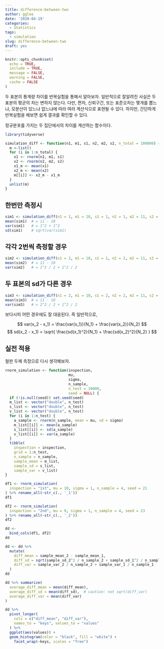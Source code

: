 ```yaml
---
title: difference-between-two
author: gglee
date: '2020-04-19'
categories:
  - Statistics
tags:
  - simulation
slug: difference-between-two
draft: yes
---
```


```r
knitr::opts_chunk$set(
  echo = TRUE,
  include = TRUE,
  message = FALSE,
  warning = FALSE,
  cache = FALSE
)
```

두 표본의 통계량 차이를 반복실험을 통해서 알아보자. 일반적으로 잘알려진 사실은 두 표본의 평균의 차는 변하지 않는다. 다만, 편차, 신뢰구간, 또는 표준오차는 몇개를 뽑느냐, 모분산이 있느냐 없느냐에 따라 여러 계산식으로 표현될 수 있다. 하지만, 간단하게 반복실험을 해보면 쉽게 결과를 확인할 수 있다.

정규분포를 가지는 두 집단에서의 차이를 계산하는 함수이다.

```r
library(tidyverse)
```

```r
simulation_diff <- function(n1, m1, s1, n2, m2, s2, n_total = 100000) {
  m <-list()
  for (i in 1:n_total) {
    x1 <- rnorm(n1, m1, s1)
    x2 <- rnorm(n2, m2, s2)
    x1_m <- mean(x1)
    x2_m <- mean(x2)
    m[[i]] <- x2_m - x1_m
  }
  unlist(m)
}
```

## 한번만 측정시 

```r
sim1 <- simulation_diff(n1 = 1, m1 = 10, s1 = 1, n2 = 1, m2 = 11, s2 = 1)
mean(sim1)  # = 11 - 10 
var(sim1)   # = 1^2 + 1^2
sd(sim1)    # sqrt(var(sim1)
```

## 각각 2번씩 측정할 경우

```r
sim2 <- simulation_diff(n1 = 2, m1 = 10, s1 = 1, n2 = 2, m2 = 11, s2 = 1)
mean(sim2)  # = 11 - 10 
var(sim2)   # = 1^2 / 2 + 1^2 / 2
```

## 두 표본의 sd가 다른 경우

```r
sim3 <- simulation_diff(n1 = 2, m1 = 10, s1 = 2, n2 = 2, m2 = 11, s2 = 1)
mean(sim3)  # = 11 - 10 
var(sim3)   # = 2^2 / 2 + 1^2 / 2
```

보다시피 어떤 경우에도 잘 대응된다. 즉 일반적으로,

$$ var(x_2 - x_1) = \frac{var(x_1)}{N_1} + \frac{var(x_2)}{N_2}  $$
$$ sd(x_2 - x_1) = \sqrt{ \frac{sd(x_1)^2}{N_1} + \frac{sd(x_2)^2}{N_2}  } $$


## 실전 적용

철판 두께 측정으로 다시 생각해보자.
```r
rnorm_simulation <- function(inspection, 
                             mu, 
                             sigma, 
                             n_sample, 
                             n_test = 10000, 
                             seed = NULL) {
  if (!is.null(seed)) set.seed(seed)
  m_list <- vector("double", n_test)
  s_list <- vector("double", n_test)
  v_list <- vector("double", n_test)
  for (i in 1:n_test) {
    a_sample <- rnorm(n_sample, mean = mu, sd = sigma)
    m_list[[i]] <- mean(a_sample)
    s_list[[i]] <- sd(a_sample)
    v_list[[i]] <- var(a_sample)
  }
  tibble(
    inspection = inspection,
    grid = 1:n_test,
    n_sample = n_sample, 
    sample_mean = m_list, 
    sample_sd = s_list, 
    sample_var = v_list)  
}
```

```r
df1 <- rnorm_simulation(
  inspection = "1st", mu = 10, sigma = 1, n_sample = 4, seed = 21
) %>% rename_all(~str_c(., '_1'))
df1
```

```r
df2 <- rnorm_simulation(
  inspection = "2nd", mu = 9, sigma = 1, n_sample = 4, seed = 23
) %>% rename_all(~str_c(., '_2'))
df2
```

```r
dd <- 
  bind_cols(df1, df2)
dd
```

```r
dd <- dd %>% 
  mutate(
    diff_mean = sample_mean_2 - sample_mean_1,
    diff_sd = sqrt(sample_sd_2^2 / n_sample_2 + sample_sd_1^2 / n_sample_1),
    diff_var = sample_var_2 / n_sample_2 + sample_var_1 / n_sample_1
  )
dd
```

```r
dd %>% summarize(
  average_diff_mean = mean(diff_mean),
  average_diff_sd = mean(diff_sd),  # caution: not sqrt(diff_var)
  average_diff_var = mean(diff_var)
)
```

```r
dd %>% 
  pivot_longer(
    cols = c("diff_mean", "diff_var"), 
    names_to = "keys", values_to = "values"
  ) %>%
  ggplot(aes(values)) +
  geom_histogram(color = "black", fill = "white") +
    facet_wrap(~keys, scales = "free")
```






